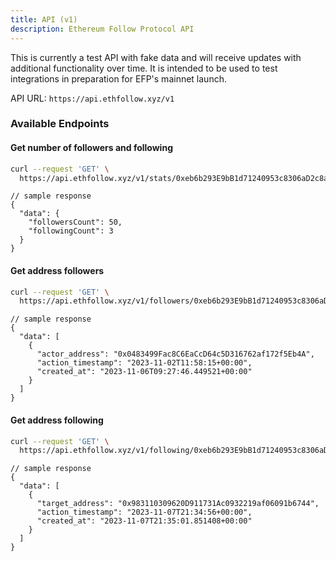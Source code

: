 ```yaml
---
title: API (v1)
description: Ethereum Follow Protocol API
---
```


This is currently a test API with fake data and will receive updates with additional functionality over time. It is intended to be used to test integrations in preparation for EFP's mainnet launch.

API URL: `https://api.ethfollow.xyz/v1`

### Available Endpoints

#### Get number of followers and following

```sh
curl --request 'GET' \
  https://api.ethfollow.xyz/v1/stats/0xeb6b293E9bB1d71240953c8306aD2c8aC523516a
```

```jsonc
// sample response
{
  "data": {
    "followersCount": 50,
    "followingCount": 3
  }
}
```

#### Get address followers

```sh
curl --request 'GET' \
  https://api.ethfollow.xyz/v1/followers/0xeb6b293E9bB1d71240953c8306aD2c8aC523516a
```

```jsonc
// sample response
{
  "data": [
    {
      "actor_address": "0x0483499Fac8C6EaCcD64c5D316762af172f5Eb4A",
      "action_timestamp": "2023-11-02T11:58:15+00:00",
      "created_at": "2023-11-06T09:27:46.449521+00:00"
    }
  ]
}
```

#### Get address following

```sh
curl --request 'GET' \
  https://api.ethfollow.xyz/v1/following/0xeb6b293E9bB1d71240953c8306aD2c8aC523516a
```

```jsonc
// sample response
{
  "data": [
    {
      "target_address": "0x983110309620D911731Ac0932219af06091b6744",
      "action_timestamp": "2023-11-07T21:34:56+00:00",
      "created_at": "2023-11-07T21:35:01.851408+00:00"
    }
  ]
}
```
